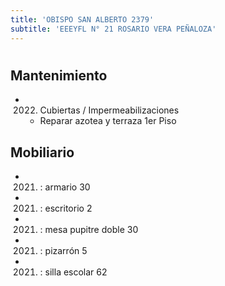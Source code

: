 ```yaml
---
title: 'OBISPO SAN ALBERTO 2379'
subtitle: 'EEEYFL N° 21 ROSARIO VERA PEÑALOZA'
---
```


#


## Mantenimiento

*  (2022) Cubiertas / Impermeabilizaciones 
    + Reparar azotea y terraza 1er Piso


## Mobiliario

*  (2021) : armario 30 

*  (2021) : escritorio 2 

*  (2021) : mesa pupitre doble 30 

*  (2021) : pizarrón 5 

*  (2021) : silla escolar 62 






